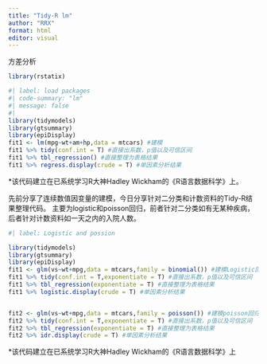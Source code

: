 ---
title: "Tidy-R lm"
author: "RRX"
format: html
editor: visual
---

方差分析

```{r}
library(rstatix)
```

```{r}
#| label: load packages
#| code-summary: "lm"
#| message: false
#| 
library(tidymodels)
library(gtsummary)
library(epiDisplay)
fit1 <- lm(mpg~wt+am+hp,data = mtcars) #建模
fit1 %>% tidy(conf.int = T) #直接出系数，p值以及可信区间
fit1 %>% tbl_regression() #直接整理为表格结果
fit1 %>% regress.display(crude = T) #单因素分析结果
```

\*该代码建立在已系统学习R大神Hadley Wickham的《R语言数据科学》上。


先前分享了连续数值因变量的建模，今日分享针对二分类和计数资料的Tidy-R结果整理代码。
主要为logistic和poisson回归，前者针对二分类如有无某种疾病，后者针对计数资料如一天之内的入院人数。

```{r}
#| label: Logistic and possion

library(tidymodels)
library(gtsummary)
library(epiDisplay)
fit1 <- glm(vs~wt+mpg,data = mtcars,family = binomial()) #建模Logistic回归
fit1 %>% tidy(conf.int = T,exponentiate = T) #直接出系数，p值以及可信区间
fit1 %>% tbl_regression(exponentiate = T) #直接整理为表格结果
fit1 %>% logistic.display(crude = T) #单因素分析结果


fit2 <- glm(vs~wt+mpg,data = mtcars,family = poisson()) #建模poisson回归
fit2 %>% tidy(conf.int = T,exponentiate = T) #直接出系数，p值以及可信区间
fit2 %>% tbl_regression(exponentiate = T) #直接整理为表格结果
fit2 %>% idr.display(crude = T) #单因素分析结果
```
\*该代码建立在已系统学习R大神Hadley Wickham的《R语言数据科学》上
